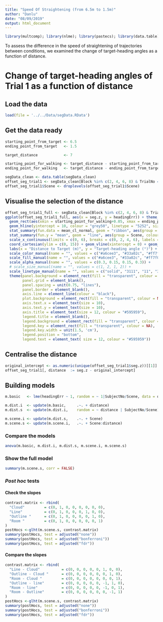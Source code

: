 ```yaml
---
title: "Speed Of Straightening (from 6.5m to 1.5m)"
author: "Danlu"
date: "08/09/2019"
output: html_document
---
```


```r
library(multcomp); library(nlme); library(pastecs); library(data.table); library(ggplot2)
```

To assess the difference in the speed of straightening of trajectories between conditions, we examined the change of target-heading angles as a function of distance.

# Change of target-heading angles of Trial 1 as a function of distance 
## Load the data
```r
load(file = '../../Data/segData.RData')
```

## Get the data ready
```r
starting_point_from_target <- 6.5
ending_point_from_target   <- 1.5

target_distance            <- 7

starting_point_for_walking <- target_distance - starting_point_from_target
ending_point_for_walking   <- target_distance - ending_point_from_target

segData_clean <- data.table(segData_clean)
offset_seg_trial1 <- segData_clean[Block %in% c(2, 4, 6, 8) & TrialNo == 1 & seg.z >= starting_point_for_walking & seg.z <= ending_point_for_walking]
offset_seg_trial1$Scene <- droplevels(offset_seg_trial1$Scene)
```

## Visualise the selection of the distance
```r
offset_seg_trial1_full <- segData_clean[Block %in% c(2, 4, 6, 8) & TrialNo == 1]
ggplot(offset_seg_trial1_full, aes(x = seg.z, y = headingErr)) + theme_bw() +
  geom_rect(aes(xmin = starting_point_for_walking+0.05, xmax = ending_point_for_walking, ymin = 0, ymax = Inf), fill = "grey90") +
  geom_hline(yintercept = 10, colour = "grey50", linetype = "5252", size = 1, show.legend = FALSE) + 
  stat_summary(fun.data = mean_cl_normal, geom = "ribbon", aes(group = Scene, fill = Scene, alpha = Scene), show.legend = FALSE) + 
  stat_summary(fun.y = "mean", geom = "line", aes(group = Scene, colour = Scene, linetype = Scene), size = 1) +
  scale_x_continuous(limits = c(0, 6), breaks = c(0, 2, 4, 6), labels = c(7, 5, 3, 1)) +
  coord_cartesian(ylim = c(0, 15)) + geom_vline(xintercept = 0) + geom_hline(yintercept = 0) +
  labs(x = "Distance to Target (m)", y = "Target-heading angle (°)") +
  scale_color_manual(name = "", values = c("#a6cee3", "#33a02c", "#ff7f00", "#6a3d9a")) + #red: "#d7191c", orange: "#fdae61", light blue: "#abd9e9", blue: "#2c7bb6"
  scale_fill_manual(name = "", values = c("#a6cee3", "#33a02c", "#ff7f00", "#6a3d9a")) +
  scale_alpha_manual(name = "", values = c(0.3, 0.15, 0.15, 0.3)) +
  # scale_size_manual(name = "", values = c(1, 2, 1, 2)) +
  scale_linetype_manual(name = "", values = c("solid", "3111", "11", "31")) +
  theme(panel.background = element_rect(fill = "transparent", colour = NA),
        panel.grid = element_blank(),
        panel.spacing = unit(0.75, "lines"),
        panel.border = element_blank(),
        axis.line = element_line(colour = "black"),
        plot.background = element_rect(fill = "transparent", colour = NA),
        axis.text.x = element_text(size = 10),
        axis.text.y = element_text(size = 10),
        axis.title = element_text(size = 12, colour = "#595959"),
        legend.title = element_blank(),
        legend.background = element_rect(fill = "transparent", colour = NA),
        legend.key = element_rect(fill = "transparent", colour = NA),
        legend.key.width = unit(1.5, 'cm'),
        legend.position = "bottom",
        legend.text = element_text( size = 12, colour = "#595959"))
```

## Centralise the distance
```r
original_intercept <- as.numeric(unique(offset_seg_trial1$seg.z))[[1]]
offset_seg_trial1[, distance  := seg.z - original_intercept]
```

## Building models
```r
m.basic   <- lme(headingErr ~ 1, random = ~ 1|SubjectNo/Scene, data = offset_seg_trial1, method = "ML", na.action = na.exclude, control = list(opt="optim"))

m.dist.i  <- update(m.basic,     .~. + distance)
m.dist.s  <- update(m.dist.i,    random = ~ distance | SubjectNo/Scene)

m.scene.i <- update(m.dist.s,    .~. + Scene)
m.scene.s <- update(m.scene.i,   .~. + Scene:distance)
```

### Compare the models
```r
anova(m.basic, m.dist.i, m.dist.s, m.scene.i, m.scene.s)
```

### Show the full model
```r
summary(m.scene.s, corr = FALSE)
```

### *Post hoc* tests
#### Check the slopes
```r
contrast.matrix <- rbind(
  "Cloud"         = c(0, 1, 0, 0, 0, 0, 0, 0),
  "Line"          = c(0, 1, 0, 0, 0, 1, 0, 0),
  "Outline "      = c(0, 1, 0, 0, 0, 0, 1, 0),
  "Room "         = c(0, 1, 0, 0, 0, 0, 0, 1)
)
postHocs <-glht(m.scene.s, contrast.matrix) 
summary(postHocs, test = adjusted("none"))
summary(postHocs, test = adjusted("bonferroni"))
summary(postHocs, test = adjusted("fdr"))
```

#### Compare the slopes
```r
contrast.matrix <- rbind(
  "Line - Cloud"          = c(0, 0, 0, 0, 0, 1, 0, 0),
  "Outline - Cloud "      = c(0, 0, 0, 0, 0, 0, 1, 0),
  "Room - Cloud "         = c(0, 0, 0, 0, 0, 0, 0, 1),
  "Outline - line"        = c(0, 0, 0, 0, 0, -1, 1, 0),
  "Room - line"           = c(0, 0, 0, 0, 0, -1, 0, 1),
  "Room - Outline"        = c(0, 0, 0, 0, 0, 0, -1, 1) 
)
postHocs <-glht(m.scene.s, contrast.matrix)
summary(postHocs, test = adjusted("none"))
summary(postHocs, test = adjusted("bonferroni"))
summary(postHocs, test = adjusted("fdr"))
```




